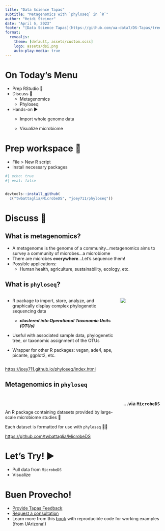 ```yaml
---
title: "Data Science Tapas"
subtitle: "Metagenomics with `phyloseq` in `R`"
author: "Heidi Steiner"
date: "April 6, 2023"
footer: "[Data Science Tapas](https://github.com/ua-data7/DS-Tapas/tree/main/Workshops/Spring2023/2023-Apr-06)"
format:
  revealjs:
    theme: [default, assets/custom.scss]
    logo: assets/dsi.png
    auto-play-media: true
---
```


# On Today's Menu

-   Prep RStudio 🔨
-   Discuss 💬
    -   Metagenomics
    -   Phyloseq
-   Hands-on ▶️
    -   Import whole genome data

    -   Visualize microbiome

# Prep workspace 🔨

-   File \> New R script
-   Install necessary packages

```r
#| echo: true
#| eval: false


devtools::install_github(
  c("twbattaglia/MicrobeDS", "joey711/phyloseq"))
```

# Discuss 💬

## What is metagenomics?

-   A metagenome is the genome of a community...metagenomics aims to survey a community of microbes...a microbiome
-   There are microbes **everywhere**...Let's sequence them!
-   Possible applications:
    -   Human health, agriculture, sustainability, ecology, etc.

## What is `phyloseq`?

::: columns
::: {.column width="70%"}
-   R package to import, store, analyze, and graphically display complex phylogenetic sequencing data

    -   ***clustered into Operational Taxonomic Units (OTUs)***

-   Useful with associated sample data, phylogenetic tree, or taxonomic assignment of the OTUs

-   Wrapper for other R packages: vegan, ade4, ape, picante, ggplot2, etc.
:::

::: {.column width="25%"}
![](assets/images/logoPhyloseq.png){fig-alt="hex logo featuring phylogenetic tree and a magnifying glass appearing DNA base pairs" fig-align="right"}
:::
:::

::: footer
<https://joey711.github.io/phyloseq/index.html>
:::

## Metagenomics in `phyloseq`

### ...via `MicrobeDS` {style="float: right;"}

\
\
\
An R package containing datasets provided by large-scale microbiome studies 🎉\

Each dataset is formatted for use with `phyloseq` 🎉🎉

::: footer
<https://github.com/twbattaglia/MicrobeDS>
:::

# Let's Try! ▶️

-   Pull data from `MicrobeDS`
-   Visualize

# Buen Provecho!

-   [Provide Tapas Feedback](https://uarizona.co1.qualtrics.com/jfe/form/SV_dmxCZsorVVr5lA2)
-   [Request a consultation](https://uarizona.co1.qualtrics.com/jfe/form/SV_7V8weDrKwCMbXCK)
-   Learn more from this [book](https://kyclark.gitbooks.io/metagenomics/content/) with reproducible code for working examples (from UArizona!)
